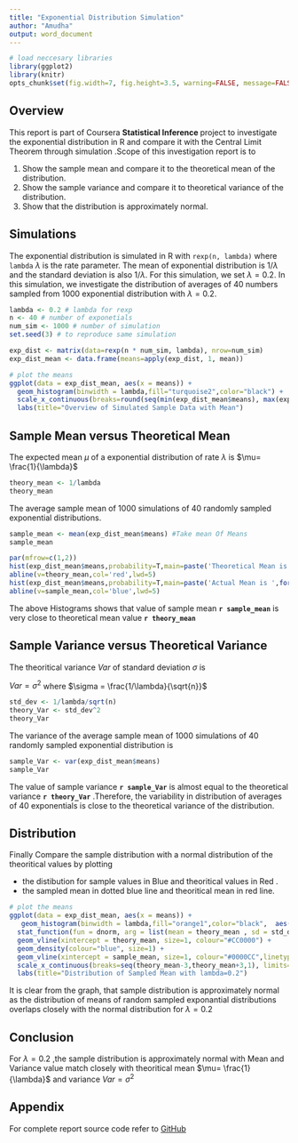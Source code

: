 ```yaml
---
title: "Exponential Distribution Simulation"
author: "Amudha"
output: word_document
---
```

```r
# load neccesary libraries
library(ggplot2)
library(knitr)
opts_chunk$set(fig.width=7, fig.height=3.5, warning=FALSE, message=FALSE)
```


## Overview
This report is part of Coursera **Statistical Inference ** project to investigate the exponential distribution in R and compare it with the Central Limit Theorem through simulation .Scope of this investigation report is to

1. Show the sample mean and compare it to the theoretical mean of the distribution.
2. Show the sample variance and compare it to theoretical variance of the distribution.
3. Show that the distribution is approximately normal.

## Simulations
The exponential distribution is simulated in R with `rexp(n, lambda)` where
`lambda` $\lambda$ is the rate parameter. The mean of exponential distribution is 
$1/\lambda$ and the standard deviation is also $1/\lambda$. For this simulation,
we set $\lambda=0.2$. In this simulation, we investigate the distribution of
averages of 40 numbers sampled from 1000 exponential distribution with $\lambda=0.2$.


```r
lambda <- 0.2 # lambda for rexp
n <- 40 # number of exponetials
num_sim <- 1000 # number of simulation
set.seed(3) # to reproduce same simulation

exp_dist <- matrix(data=rexp(n * num_sim, lambda), nrow=num_sim)
exp_dist_mean <- data.frame(means=apply(exp_dist, 1, mean))
```

```r
# plot the means
ggplot(data = exp_dist_mean, aes(x = means)) + 
  geom_histogram(binwidth = lambda,fill="turquoise2",color="black") +   
  scale_x_continuous(breaks=round(seq(min(exp_dist_mean$means), max(exp_dist_mean$means), by=1))) +
  labs(title="Overview of Simulated Sample Data with Mean")
```

## Sample Mean versus Theoretical Mean

The expected mean $\mu$ of a exponential distribution of rate $\lambda$ is $\mu= \frac{1}{\lambda}$ 

```r
theory_mean <- 1/lambda
theory_mean
```

The average sample mean of 1000 simulations of 40 randomly sampled exponential distributions.

```r
sample_mean <- mean(exp_dist_mean$means) #Take mean Of Means
sample_mean
```
```r
par(mfrow=c(1,2))
hist(exp_dist_mean$means,probability=T,main=paste('Theoretical Mean is ',format(round(theory_mean,2),nsmall=2)),ylim=c(0,0.55),col='gray',xlab='means ')
abline(v=theory_mean,col='red',lwd=5)
hist(exp_dist_mean$means,probability=T,main=paste('Actual Mean is ',format(round(sample_mean,2),nsmall=2)),ylim=c(0,0.55),col='gray',xlab='means ')
abline(v=sample_mean,col='blue',lwd=5)
```

The above Histograms shows that value of sample mean **`r sample_mean`** is very close to theoretical mean value **`r theory_mean`**


## Sample Variance versus Theoretical Variance

The theoritical variance $Var$ of standard deviation $\sigma$ is

$Var = \sigma^2$  where $\sigma = \frac{1/\lambda}{\sqrt{n}}$ 

```r
std_dev <- 1/lambda/sqrt(n)
theory_Var <- std_dev^2
theory_Var
```

The variance of the average sample mean of 1000 simulations of 40 randomly sampled exponential distribution is 
```r

sample_Var <- var(exp_dist_mean$means)
sample_Var
```

The value of sample variance **`r sample_Var`** is almost equal to the theoretical variance **`r theory_Var`** .Therefore, the variability in distribution of averages of 40 exponentials is close to the theoretical variance of the distribution.

## Distribution

Finally Compare the sample distribution with a normal distribution of the theoritical values by plotting

* the distibution for sample values in Blue and theoritical values in Red .
* the sampled mean in dotted blue line and theoritical mean in red line.

```r
# plot the means
ggplot(data = exp_dist_mean, aes(x = means)) + 
   geom_histogram(binwidth = lambda,fill="orange1",color="black",  aes(y=..density..)) + 
  stat_function(fun = dnorm, arg = list(mean = theory_mean , sd = std_dev), colour = "red", size=1) + 
  geom_vline(xintercept = theory_mean, size=1, colour="#CC0000") + 
  geom_density(colour="blue", size=1) +
  geom_vline(xintercept = sample_mean, size=1, colour="#0000CC",linetype = "longdash") + 
  scale_x_continuous(breaks=seq(theory_mean-3,theory_mean+3,1), limits=c(theory_mean-3,theory_mean+3))+
  labs(title="Distribution of Sampled Mean with lambda=0.2")

```

It is clear from the graph, that sample distribution is approximately normal as the distribution of means of random sampled exponantial distributions overlaps closely with the normal distribution for  $\lambda=0.2$

## Conclusion
For  $\lambda=0.2$ ,the sample distribution is approximately normal with Mean and Variance value match closely with theoritical mean $\mu= \frac{1}{\lambda}$  and variance $Var = \sigma^2$

## Appendix
For complete report source code refer to [GitHub](https://github.com/NarayananAmudha/Statistical-inference-project) 
